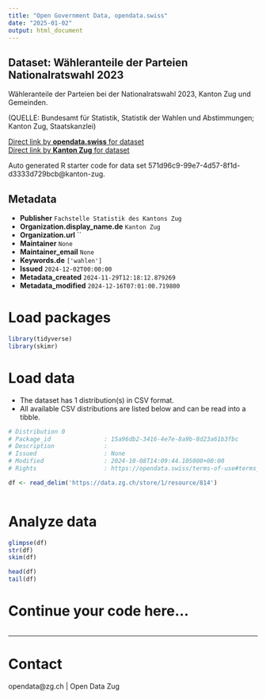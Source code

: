 ```yaml
---
title: "Open Government Data, opendata.swiss"
date: "2025-01-02"
output: html_document
---
```


## Dataset: Wähleranteile der Parteien Nationalratswahl 2023

Wähleranteile der Parteien bei der Nationalratswahl 2023, Kanton Zug und Gemeinden.

(QUELLE: Bundesamt für Statistik, Statistik der Wahlen und Abstimmungen; Kanton Zug, Staatskanzlei)

[Direct link by **opendata.swiss** for dataset](https://opendata.swiss/de/dataset/wahleranteile-der-parteien-nationalratswahl-2023)<br>
[Direct link by **Kanton Zug** for dataset](https://www.zg.ch/behoerden/gesundheitsdirektion/statistikfachstelle/themen/17-politik)

Auto generated R starter code for data set 571d96c9-99e7-4d57-8f1d-d3333d729bcb@kanton-zug.

## Metadata

- **Publisher** `Fachstelle Statistik des Kantons Zug`
- **Organization.display_name.de** `Kanton Zug`
- **Organization.url** ``
- **Maintainer** `None`
- **Maintainer_email** `None`
- **Keywords.de** `['wahlen']`
- **Issued** `2024-12-02T00:00:00`
- **Metadata_created** `2024-11-29T12:18:12.879269`
- **Metadata_modified** `2024-12-16T07:01:00.719800`


# Load packages

```r

library(tidyverse)
library(skimr)

```

# Load data

-   The dataset has 1 distribution(s) in CSV format.
-   All available CSV distributions are listed below and can be read into a tibble.

```r

# Distribution 0
# Package_id               : 15a96db2-3416-4e7e-8a9b-8d23a61b3fbc
# Description              : 
# Issued                   : None
# Modified                 : 2024-10-08T14:09:44.105000+00:00
# Rights                   : https://opendata.swiss/terms-of-use#terms_open

df <- read_delim('https://data.zg.ch/store/1/resource/814')



```

# Analyze data

```r

glimpse(df)
str(df)
skim(df)

head(df)
tail(df)

```

# Continue your code here...

```r

```

------------------------------------------------------------------------

# Contact

opendata@zg.ch | Open Data Zug
